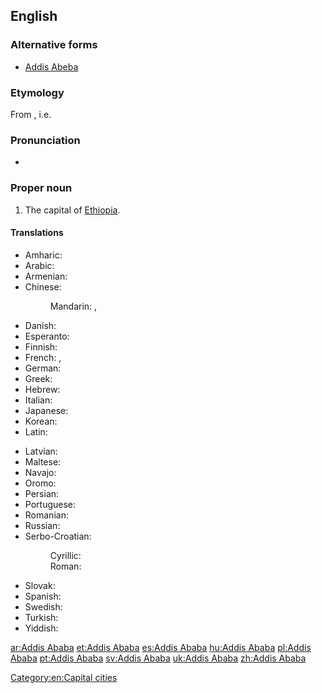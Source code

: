 ==English==

{{wikipedia}}

===Alternative forms===
* [[Addis Abeba]]

===Etymology===
From {{etyl|am|en}} {{m|am|አዲስ አበባ}}, i.e. {{m|am|[[አዲስ]] [[አበባ]]||new flower}}

===Pronunciation===
* {{IPA|/ˌædɪs ˈæbəbə/|lang=en}}

===Proper noun===
{{en-proper noun|head=Addis Ababa}}

# The capital of [[Ethiopia]].

====Translations====
{{trans-top|capital of Ethiopia}}
* Amharic: {{t|am|አዲስ አበባ}}
* Arabic: {{t|ar|أديس أبابا|f|tr='adiis ʼabaaba}}
* Armenian: {{t|hy|Ադիս Աբեբա|sc=Armn}}
* Chinese:
*: Mandarin: {{t|cmn|亞的斯亞貝巴|sc=Hani}}, {{t+|cmn|亚的斯亚贝巴|tr=Yàdìsīyàbèibā|sc=Hani}}
* Danish: {{t|da|Addis Ababa}}
* Esperanto: {{t|eo|Adisabebo}}
* Finnish: {{t+|fi|Addis Abeba}}
* French: {{t+|fr|Addis-Abeba}}, {{t|fr|Addis-Ababa}}
* German: {{t+|de|Addis Abeba}}
* Greek: {{t|el|Αντίς Αμπέμπα|f}}
* Hebrew: {{t|he|אדיס אבבה|tr=Adīs Ababa}}
* Italian: {{t|it|Addis Abeba}}
* Japanese: {{t|ja|アジスアベバ|tr=Ajisuabeba}}
* Korean: {{t|ko|아디스아바바|tr=Adiseuababa}}
* Latin: {{t|la|Neanthopolis|f}}
{{trans-mid}}
* Latvian: {{t|lv|Adisabeba}}
* Maltese: {{t|mt|Addis Ababa}}
* Navajo: {{t|nv|Ádis Áwewah}}
* Oromo: {{t|om|Finfinnee}}
* Persian: {{t+|fa|آدیس آبابا|tr=âdis âbâbâ|sc=fa-Arab}}
* Portuguese: {{t+|pt|Adis Abeba|f}}
* Romanian: {{t|ro|Adis Abeba|f}}
* Russian: {{t+|ru|Адди́с-Абе́ба|f}}
* Serbo-Croatian:
*: Cyrillic: {{t|sh|Адис Абеба|f}}
*: Roman: {{t|sh|Adis Abeba|f}}
* Slovak: {{t|sk|Addis Abeba|f}}
* Spanish: {{t+|es|Adís Abeba|f}}
* Swedish: {{t+|sv|Addis Abeba}}
* Turkish: {{t|tr|Addis Ababa}}
* Yiddish: {{t|yi|אַדיס אַבאַבאַ|sc=Hebr}}
{{trans-bottom}}

[[Category:en:Capital cities]]

[[ar:Addis Ababa]]
[[et:Addis Ababa]]
[[es:Addis Ababa]]
[[hu:Addis Ababa]]
[[pl:Addis Ababa]]
[[pt:Addis Ababa]]
[[sv:Addis Ababa]]
[[uk:Addis Ababa]]
[[zh:Addis Ababa]]